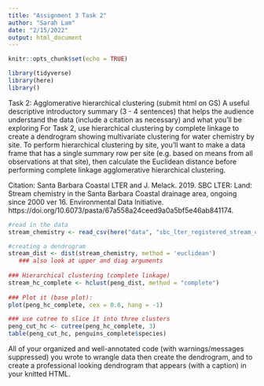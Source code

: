 ```yaml
---
title: "Assignment 3 Task 2"
author: "Sarah Lam"
date: "2/15/2022"
output: html_document
---
```


```r
knitr::opts_chunk$set(echo = TRUE)

library(tidyverse)
library(here)
library()
```

Task 2: Agglomerative hierarchical clustering (submit html on GS)
A useful descriptive introductory summary (3 - 4 sentences) that helps the audience understand the data (include a citation as necessary) and what you’ll be exploring
For Task 2, use hierarchical clustering by complete linkage to create a dendrogram showing multivariate clustering for water chemistry by site.
To perform hierarchical clustering by site, you’ll want to make a data frame that has a single summary row per site (e.g. based on means from all observations at that site), then calculate the Euclidean distance before performing complete linkage agglomerative hierarchical clustering. 

Citation: Santa Barbara Coastal LTER and J. Melack. 2019. SBC LTER: Land: Stream chemistry in the Santa Barbara Coastal drainage area, ongoing since 2000 ver 16. Environmental Data Initiative. https://doi.org/10.6073/pasta/67a558a24ceed9a0a5bf5e46ab841174. 

```r
#read in the data 
stream_chemistry <- read_csv(here("data", "sbc_lter_registered_stream_chemistry.csv"))
```

```r
#creating a dendrogram
stream_dist <- dist(stream_chemistry, method = 'euclidean') 
   ### also look at upper and diag arguments
 
### Hierarchical clustering (complete linkage)
stream_hc_complete <- hclust(peng_dist, method = "complete")
 
### Plot it (base plot):
plot(peng_hc_complete, cex = 0.6, hang = -1)
```

```r
### use cutree to slice it into three clusters
peng_cut_hc <- cutree(peng_hc_complete, 3)
table(peng_cut_hc, penguins_complete$species)
```

All of your organized and well-annotated code (with warnings/messages suppressed) you wrote to wrangle data then create the dendrogram, and to create a professional looking dendrogram that appears (with a caption) in your knitted HTML.  

